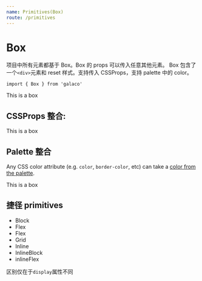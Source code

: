 ```yaml
---
name: Primitives(Box)
route: /primitives
---
```



# Box

项目中所有元素都基于 Box。Box 的 props 可以传入任意其他元素。
Box 包含了一个`<div>`元素和 reset 样式。支持传入 CSSProps，支持 palette 中的 color。

`import { Box } from 'galaco'`

<Playground>
    <Box>This is a box</Box>
</Playground>

## CSSProps 整合:

<Playground>
    <Box backgroundColor="primary" color="white" padding="major-3">
        This is a box
    </Box>
</Playground>

## Palette 整合

Any CSS color attribute (e.g. `color`, `border-color`, etc) can take a [color from the palette](/palette#theming).

<Playground>
    <Box backgroundColor="primaryTint" color="primary">
        This is a box
    </Box>
</Playground>

## 捷径 primitives

-   Block
-   Flex
-   Flex
-   Grid
-   Inline
-   InlineBlock
-   inlineFlex

区别仅在于`display`属性不同

